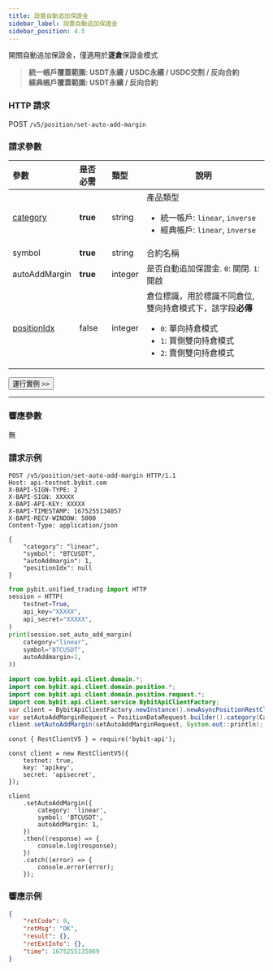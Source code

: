 ```yaml
---
title: 設置自動追加保證金
sidebar_label: 設置自動追加保證金
sidebar_position: 4.5
---
```


開關自動追加保證金，僅適用於**逐倉**保證金模式
> **統一帳戶覆蓋範圍: USDT永續 / USDC永續 / USDC交割 / 反向合約**<br/>
> **經典帳戶覆蓋範圍: USDT永續 / 反向合約**

### HTTP 請求
POST `/v5/position/set-auto-add-margin`

### 請求參數
| 參數 | 是否必需 | 類型 | 說明|
|:----- |:-------|:-----|------ |
|[category](../enum#category) |**true** |string |產品類型 <ul><li>統一帳戶: `linear`, `inverse`</li><li>經典帳戶: `linear`, `inverse`</li></ul>|
|symbol |**true** |string |合約名稱 |
|autoAddMargin |**true** |integer |是否自動追加保證金. `0`: 關閉. `1`: 開啟 |
|[positionIdx](../enum#positionidx) |false |integer |倉位標識，用於標識不同倉位, 雙向持倉模式下，該字段**必傳**<ul><li>`0`: 單向持倉模式</li><li>`1`: 買側雙向持倉模式</li><li>`2`: 賣側雙向持倉模式</li></ul>|

<a href="/api-explorer/v5/position/auto-add-margin"><Button>運行實例 >></Button></a>

---

### 響應參數
無

### 請求示例

<Tabs groupId="programming-languages">
<TabItem value="http" label="HTTP">

```http
POST /v5/position/set-auto-add-margin HTTP/1.1
Host: api-testnet.bybit.com
X-BAPI-SIGN-TYPE: 2
X-BAPI-SIGN: XXXXX
X-BAPI-API-KEY: XXXXX
X-BAPI-TIMESTAMP: 1675255134857
X-BAPI-RECV-WINDOW: 5000
Content-Type: application/json

{
    "category": "linear",
    "symbol": "BTCUSDT",
    "autoAddmargin": 1,
    "positionIdx": null
}
```

</TabItem>
<TabItem value="python" label="Python">

```python
from pybit.unified_trading import HTTP
session = HTTP(
    testnet=True,
    api_key="XXXXX",
    api_secret="XXXXX",
)
print(session.set_auto_add_margin(
    category="linear",
    symbol="BTCUSDT",
    autoAddmargin=1,
))
```

</TabItem>
<TabItem value="java" label="Java">

```java
import com.bybit.api.client.domain.*;
import com.bybit.api.client.domain.position.*;
import com.bybit.api.client.domain.position.request.*;
import com.bybit.api.client.service.BybitApiClientFactory;
var client = BybitApiClientFactory.newInstance().newAsyncPositionRestClient();
var setAutoAddMarginRequest = PositionDataRequest.builder().category(CategoryType.LINEAR).symbol("BTCUSDT").autoAddMargin(AutoAddMargin.ON).build();
client.setAutoAddMargin(setAutoAddMarginRequest, System.out::println);
```

</TabItem>
<TabItem value="Node" label="Node.js">

```n4js
const { RestClientV5 } = require('bybit-api');

const client = new RestClientV5({
    testnet: true,
    key: 'apikey',
    secret: 'apisecret',
});

client
    .setAutoAddMargin({
        category: 'linear',
        symbol: 'BTCUSDT',
        autoAddMargin: 1,
    })
    .then((response) => {
        console.log(response);
    })
    .catch((error) => {
        console.error(error);
    });
```

</TabItem>
</Tabs>

### 響應示例

```json
{
    "retCode": 0,
    "retMsg": "OK",
    "result": {},
    "retExtInfo": {},
    "time": 1675255135069
}
```
